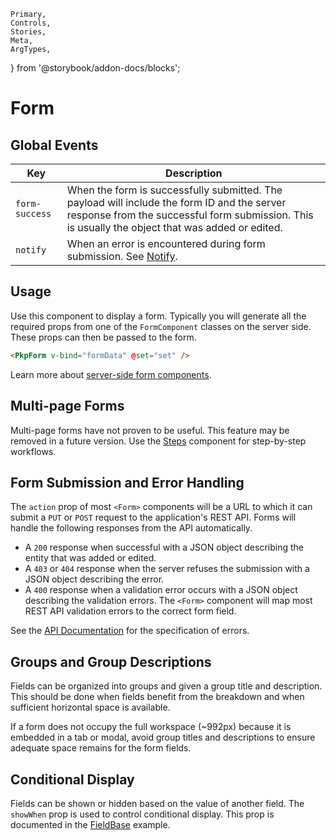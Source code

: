 	Primary,
	Controls,
	Stories,
	Meta,
	ArgTypes,
} from '@storybook/addon-docs/blocks';


<Meta of={FormStories} />

# Form

## Global Events

| Key | Description |
| --- | --- |
| `form-success` | When the form is successfully submitted. The payload will include the form ID and the server response from the successful form submission. This is usually the object that was added or edited. |
| `notify` | When an error is encountered during form submission. See [Notify](#/utilities/Notify). |

## Usage

Use this component to display a form. Typically you will generate all the required props from one of the `FormComponent` classes on the server side. These props can then be passed to the form.

```html
<PkpForm v-bind="formData" @set="set" />
```

Learn more about [server-side form components](https://docs.pkp.sfu.ca/dev/documentation/en/frontend-forms).

## Multi-page Forms

Multi-page forms have not proven to be useful. This feature may be removed in a future version. Use the [Steps](#/component/Steps) component for step-by-step workflows.

## Form Submission and Error Handling

The `action` prop of most `<Form>` components will be a URL to which it can submit a `PUT` or `POST` request to the application's REST API. Forms will handle the following responses from the API automatically.

- A `200` response when successful with a JSON object describing the entity that was added or edited.
- A `403` or `404` response when the server refuses the submission with a JSON object describing the error.
- A `400` response when a validation error occurs with a JSON object describing the validation errors. The `<Form>` component will map most REST API validation errors to the correct form field.

See the [API Documentation](https://docs.pkp.sfu.ca/dev/api) for the specification of errors.

## Groups and Group Descriptions

Fields can be organized into groups and given a group title and description. This should be done when fields benefit from the breakdown and when sufficient horizontal space is available.

If a form does not occupy the full workspace (~992px) because it is embedded in a tab or modal, avoid group titles and descriptions to ensure adequate space remains for the form fields.

## Conditional Display

Fields can be shown or hidden based on the value of another field. The `showWhen` prop is used to control conditional display. This prop is documented in the [FieldBase](#/component/Form/fields/FieldBase) example.

<ArgTypes />
